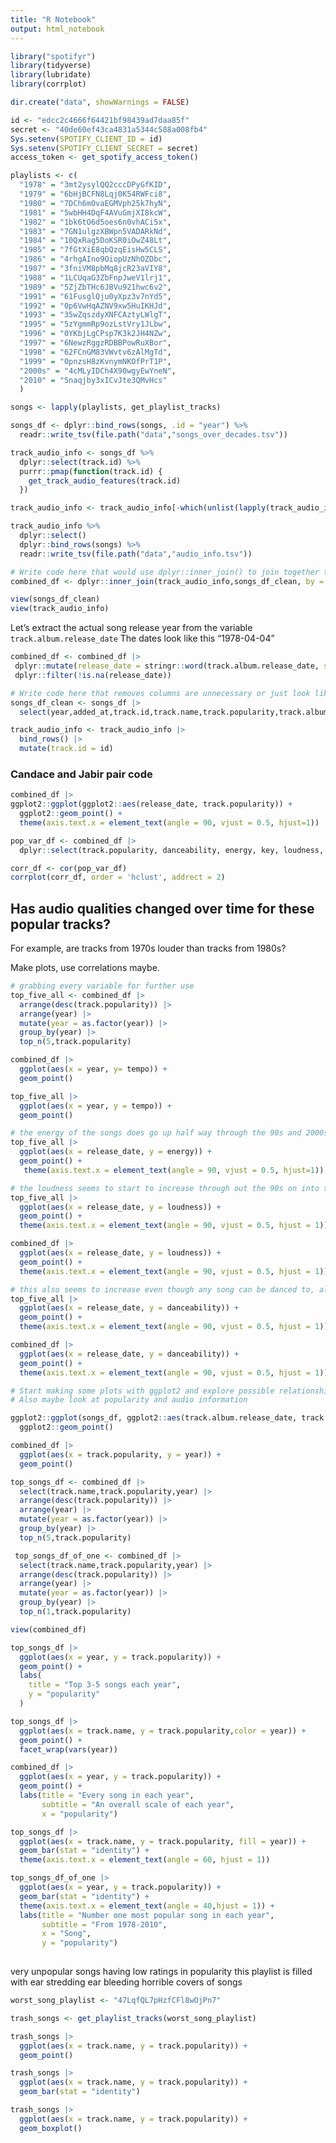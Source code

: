 ```yaml
---
title: "R Notebook"
output: html_notebook
---
```



```r
library("spotifyr")
library(tidyverse)
library(lubridate)
library(corrplot)

dir.create("data", showWarnings = FALSE)
```

```r
id <- "edcc2c4666f64421bf98439ad7daa85f"
secret <- "40de60ef43ca4831a5344c588a008fb4"
Sys.setenv(SPOTIFY_CLIENT_ID = id)
Sys.setenv(SPOTIFY_CLIENT_SECRET = secret)
access_token <- get_spotify_access_token()
```



```r
playlists <- c(
  "1978" = "3mt2ysylQQ2cccDPyGfKID",
  "1979" = "6bHjBCFN8Lqj0K54RWFci8", 
  "1980" = "7DCh6mOvaEGMVph25k7hyN", 
  "1981" = "5wbHH4DqF4AVuGmjXI8kcW",
  "1982" = "1bk6tO6d5oes6n0vhACi5x",
  "1983" = "7GN1ulgzXBWpn5VADARkNd",
  "1984" = "10QxRag5DoKSR0iOwZ48Lt",
  "1985" = "7fGtXiE8qbQzqEisHw5CLS",
  "1986" = "4rhgAIno9OiopUzNhOZDbc",
  "1987" = "3fniVM8pbMq8jcR23aVIY8",
  "1988" = "1LCUqaG3ZbFnpJweV1lrj1",
  "1989" = "5ZjZbTHc6JBVu921hwc6v2",
  "1991" = "61FusglQju0yXpz3v7nYd5",
  "1992" = "0p6VwHqAZNV9xw5HuIKHJd",
  "1993" = "35wZqszdyXNFCAztyLWlgT",
  "1995" = "5zYgmmRp9ozLstVry1JLbw",
  "1996" = "0YKbjLgCPsp7K3k2JH4NZw", 
  "1997" = "6NewzRggzRDBBPowRuXBor", 
  "1998" = "62FCnGM83VWvtv6zAlMgTd", 
  "1999" = "0pnzsH8zKvnymNKOfPrT1P",
  "2000s" = "4cMLyIDCh4X90wgyEwYneN",
  "2010" = "5naqjby3xICvJte3QMvHcs"
  )

```

```r
songs <- lapply(playlists, get_playlist_tracks)

songs_df <- dplyr::bind_rows(songs, .id = "year") %>%
  readr::write_tsv(file.path("data","songs_over_decades.tsv"))
```

```r
track_audio_info <- songs_df %>% 
  dplyr::select(track.id) %>% 
  purrr::pmap(function(track.id) {
    get_track_audio_features(track.id)
  }) 
```

```r

track_audio_info <- track_audio_info[-which(unlist(lapply(track_audio_info, is.na)) != 18)]

track_audio_info %>% 
  dplyr::select()
  dplyr::bind_rows(songs) %>% 
  readr::write_tsv(file.path("data","audio_info.tsv"))
```

```r
# Write code here that would use dplyr::inner_join() to join together track_audio_info and songs_df by matching their songs for the 'by' argument
combined_df <- dplyr::inner_join(track_audio_info,songs_df_clean, by = "track.id")

view(songs_df_clean)
view(track_audio_info)
```

Let's extract the actual song release year from the variable `track.album.release_date`
The dates look like this "1978-04-04"

```r
combined_df <- combined_df |> 
 dplyr::mutate(release_date = stringr::word(track.album.release_date, sep = "-", 1)) |> 
 dplyr::filter(!is.na(release_date))
```


```r
# Write code here that removes columns are unnecessary or just look like a bunch of jargon/garbage dplyr::select()
songs_df_clean <- songs_df |>
  select(year,added_at,track.id,track.name,track.popularity,track.album.name,track.album.release_date,track.album.total_tracks, release_date)

track_audio_info <- track_audio_info |>
  bind_rows() |>
  mutate(track.id = id)
```

### Candace and Jabir pair code
```r
combined_df |> 
ggplot2::ggplot(ggplot2::aes(release_date, track.popularity)) + 
  ggplot2::geom_point() + 
  theme(axis.text.x = element_text(angle = 90, vjust = 0.5, hjust=1))
```

```r
pop_var_df <- combined_df |> 
  dplyr::select(track.popularity, danceability, energy, key, loudness, mode, speechiness, acousticness, instrumentalness, liveness, valence, tempo, duration_ms, time_signature)

corr_df <- cor(pop_var_df)
corrplot(corr_df, order = 'hclust', addrect = 2)
```

## Has audio qualities changed over time for these popular tracks? 

For example, are tracks from 1970s louder than tracks from 1980s? 

Make plots, use correlations maybe. 

```r
# grabbing every variable for further use
top_five_all <- combined_df |>
  arrange(desc(track.popularity)) |>
  arrange(year) |>
  mutate(year = as.factor(year)) |>
  group_by(year) |>
  top_n(5,track.popularity)

combined_df |>
  ggplot(aes(x = year, y= tempo)) +
  geom_point()

top_five_all |>
  ggplot(aes(x = year, y = tempo)) +
  geom_point()

# the energy of the songs does go up half way through the 90s and 2000s but they do drop back down in the 2010s
top_five_all |>
  ggplot(aes(x = release_date, y = energy)) +
  geom_point() +
   theme(axis.text.x = element_text(angle = 90, vjust = 0.5, hjust=1))

# the loudness seems to start to increase through out the 90s on into the 2000s 
top_five_all |>
  ggplot(aes(x = release_date, y = loudness)) +
  geom_point() +
  theme(axis.text.x = element_text(angle = 90, vjust = 0.5, hjust = 1))

combined_df |>
  ggplot(aes(x = release_date, y = loudness)) +
  geom_point() +
  theme(axis.text.x = element_text(angle = 90, vjust = 0.5, hjust = 1))

# this also seems to increase even though any song can be danced to, also take note that there are less songs as the years increase
top_five_all |>
  ggplot(aes(x = release_date, y = danceability)) +
  geom_point() +
  theme(axis.text.x = element_text(angle = 90, vjust = 0.5, hjust = 1))

combined_df |>
  ggplot(aes(x = release_date, y = danceability)) +
  geom_point() +
  theme(axis.text.x = element_text(angle = 90, vjust = 0.5, hjust = 1))

```


```r
# Start making some plots with ggplot2 and explore possible relationships between the year of the song and any other variable that we might have in the dataset that you think may be related in some way. 
# Also maybe look at popularity and audio information 

ggplot2::ggplot(songs_df, ggplot2::aes(track.album.release_date, track.popularity)) + 
  ggplot2::geom_point()

combined_df |>
  ggplot(aes(x = track.popularity, y = year)) +
  geom_point()

top_songs_df <- combined_df |>
  select(track.name,track.popularity,year) |>
  arrange(desc(track.popularity)) |>
  arrange(year) |>
  mutate(year = as.factor(year)) |>
  group_by(year) |>
  top_n(5,track.popularity)

 top_songs_df_of_one <- combined_df |>
  select(track.name,track.popularity,year) |>
  arrange(desc(track.popularity)) |>
  arrange(year) |>
  mutate(year = as.factor(year)) |>
  group_by(year) |>
  top_n(1,track.popularity)

view(combined_df)
```


```r
top_songs_df |>
  ggplot(aes(x = year, y = track.popularity)) +
  geom_point() +
  labs(
    title = "Top 3-5 songs each year",
    y = "popularity"
  )

top_songs_df |>
  ggplot(aes(x = track.name, y = track.popularity,color = year)) +
  geom_point() +
  facet_wrap(vars(year))

combined_df |>
  ggplot(aes(x = year, y = track.popularity)) +
  geom_point() +
  labs(title = "Every song in each year",
       subtitle = "An overall scale of each year",
       x = "popularity")

top_songs_df |>
  ggplot(aes(x = track.name, y = track.popularity, fill = year)) +
  geom_bar(stat = "identity") +
  theme(axis.text.x = element_text(angle = 60, hjust = 1))

top_songs_df_of_one |>
  ggplot(aes(x = year, y = track.popularity)) +
  geom_bar(stat = "identity") +
  theme(axis.text.x = element_text(angle = 40,hjust = 1)) +
  labs(title = "Number one most popular song in each year",
       subtitle = "From 1978-2010",
       x = "Song",
       y = "popularity")
  
```

very unpopular songs having low ratings in popularity this playlist is filled with ear stredding ear bleeding horrible covers of songs

```r
worst_song_playlist <- "47LqfQL7pHzfCFl8wOjPn7"

trash_songs <- get_playlist_tracks(worst_song_playlist)

trash_songs |>
  ggplot(aes(x = track.name, y = track.popularity)) +
  geom_point()

trash_songs |>
  ggplot(aes(x = track.name, y = track.popularity)) +
  geom_bar(stat = "identity")

trash_songs |>
  ggplot(aes(x = track.name, y = track.popularity)) +
  geom_boxplot()
```









